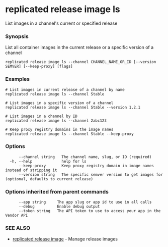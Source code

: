 # replicated release image ls

List images in a channel's current or specified release

### Synopsis

List all container images in the current release or a specific version of a channel

```
replicated release image ls --channel CHANNEL_NAME_OR_ID [--version SEMVER] [--keep-proxy] [flags]
```

### Examples

```
# List images in current release of a channel by name
replicated release image ls --channel Stable

# List images in a specific version of a channel
replicated release image ls --channel Stable --version 1.2.1

# List images in a channel by ID  
replicated release image ls --channel 2abc123

# Keep proxy registry domains in the image names
replicated release image ls --channel Stable --keep-proxy
```

### Options

```
      --channel string   The channel name, slug, or ID (required)
  -h, --help             help for ls
      --keep-proxy       Keep proxy registry domain in image names instead of stripping it
      --version string   The specific semver version to get images for (optional, defaults to current release)
```

### Options inherited from parent commands

```
      --app string     The app slug or app id to use in all calls
      --debug          Enable debug output
      --token string   The API token to use to access your app in the Vendor API
```

### SEE ALSO

* [replicated release image](replicated-cli-release-image)	 - Manage release images

